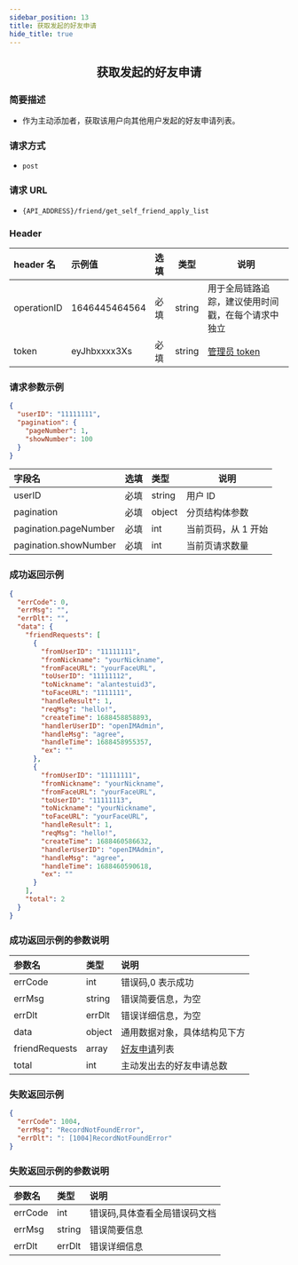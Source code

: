 ```yaml
---
sidebar_position: 13
title: 获取发起的好友申请
hide_title: true
---
```


<center>

## 获取发起的好友申请

</center>

### 简要描述

- 作为主动添加者，获取该用户向其他用户发起的好友申请列表。

### 请求方式

- `post`

### 请求 URL

- `{API_ADDRESS}/friend/get_self_friend_apply_list`

### Header

| header 名   | 示例值        | 选填 | 类型   | 说明                         |
| :---------- | :------------ | :--- | ------ | ---------------------------- |
| operationID | 1646445464564 | 必填 | string | 用于全局链路追踪，建议使用时间戳，在每个请求中独立 |
| token       | eyJhbxxxx3Xs  | 必填 | string | [管理员 token](docs/restapi/apis/authenticationManagement/getToken.mdx)                 |

### 请求参数示例

```json
{
  "userID": "11111111",
  "pagination": {
    "pageNumber": 1,
    "showNumber": 100
  }
}
```

| 字段名                | 选填 | 类型   | 说明                |
| :-------------------- | :--- | :----- | ------------------- |
| userID                | 必填 | string | 用户 ID             |
| pagination            | 必填 | object | 分页结构体参数      |
| pagination.pageNumber | 必填 | int    | 当前页码，从 1 开始 |
| pagination.showNumber | 必填 | int    | 当前页请求数量      |

### 成功返回示例

```json
{
  "errCode": 0,
  "errMsg": "",
  "errDlt": "",
  "data": {
    "friendRequests": [
      {
        "fromUserID": "11111111",
        "fromNickname": "yourNickname",
        "fromFaceURL": "yourFaceURL",
        "toUserID": "11111112",
        "toNickname": "alantestuid3",
        "toFaceURL": "1111111",
        "handleResult": 1,
        "reqMsg": "hello!",
        "createTime": 1688458858893,
        "handlerUserID": "openIMAdmin",
        "handleMsg": "agree",
        "handleTime": 1688458955357,
        "ex": ""
      },
      {
        "fromUserID": "11111111",
        "fromNickname": "yourNickname",
        "fromFaceURL": "yourFaceURL",
        "toUserID": "11111113",
        "toNickname": "yourNickname",
        "toFaceURL": "yourFaceURL",
        "handleResult": 1,
        "reqMsg": "hello!",
        "createTime": 1688460586632,
        "handlerUserID": "openIMAdmin",
        "handleMsg": "agree",
        "handleTime": 1688460590618,
        "ex": ""
      }
    ],
    "total": 2
  }
}
```

### 成功返回示例的参数说明

| 参数名         | 类型   | 说明                                                            |
| :------------- | :----- | :-------------------------------------------------------------- |
| errCode        | int    | 错误码,0 表示成功                                               |
| errMsg         | string | 错误简要信息，为空                                       |
| errDlt         | errDlt | 错误详细信息，为空                                       |
| data           | object | 通用数据对象，具体结构见下方                                    |
| friendRequests | array  | [好友申请](docs/restapi/commonFields.mdx#friendrequestinfo)列表 |
| total          | int    | 主动发出去的好友申请总数                                        |

### 失败返回示例

```json
{
  "errCode": 1004,
  "errMsg": "RecordNotFoundError",
  "errDlt": ": [1004]RecordNotFoundError"
}
```

### 失败返回示例的参数说明

| 参数名  | 类型   | 说明                          |
| :------ | :----- | :---------------------------- |
| errCode | int    | 错误码,具体查看全局错误码文档 |
| errMsg  | string | 错误简要信息                  |
| errDlt  | errDlt | 错误详细信息                  |
